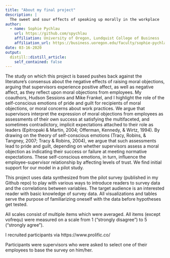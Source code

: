 ```yaml
---
title: "About my final project"
description: |
  The sweet and sour effects of speaking up morally in the workplace
author:
  - name: Sophie Pychlau
    url: https://github.com/spychlau
    affiliation: University of Oregon, Lundquist College of Business
    affiliation_url: https://business.uoregon.edu/faculty/sophie-pychlau
date: 03-16-2020
output:
  distill::distill_article:
    self_contained: false
---
```


The study on which this project is based pushes back against the literature’s consensus about the negative effects of raising moral objections, arguing that supervisors experience positive affect, as well as negative affect, as they reflect upon moral objections from employees. My coauthors, Hudson Sessions and Mike Frankel, and I highlight the role of the self-conscious emotions of pride and guilt for recipients of moral objections, or moral concerns about work practices. We argue that supervisors interpret the expression of moral objections from employees as assessments of their own success at satisfying the multifaceted, and sometimes contradictory, implicit expectations attached to their role as leaders (Epitropaki & Martin, 2004; Offerman, Kennedy, & Wirtz, 1994). By drawing on the theory of self-conscious emotions (Tracy, Robins, & Tangney, 2007; Tracy & Robins, 2004), we argue that such assessments lead to pride and guilt, depending on whether supervisors assess a moral objection as indicating their success or failure at meeting normative expectations. These self-conscious emotions, in turn, influence the employee-supervisor relationship by affecting levels of trust. We find initial support for our model in a pilot study.

This project uses data synthesized from the pilot survey (published in my Github repo) to play with various ways to introduce readers to survey data and the correlations between variables. The target audience is an interested reader with basic knowledge of survey data. All visualizations and tables serve the purpose of familiarizing oneself with the data before hypotheses get tested.

All scales consist of multiple items which were averaged. All items (except vofrequ) were measured on a scale from 1 ("strongly disagree") to 5 ("strongly agree").

I recruited participants via https://www.prolific.co/

Participants were supervisors who were asked to select one of their employees to base the survey on him/her.

